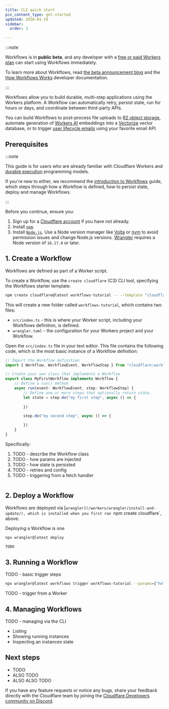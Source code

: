 ```yaml
---
title: CLI quick start
pcx_content_type: get-started
updated: 2038-01-19
sidebar:
  order: 3

---
```



:::note

Workflows is in **public beta**, and any developer with a [free or paid Workers plan](/workers/platform/pricing/#workers) can start using Workflows immediately.

To learn more about Workflows, read [the beta announcement blog](https://blog.cloudflare.com/THE-BLOG-SLUG-WILL-GO-HERE) and the [How Workflows Works](/workflows/build/how-workflows-works/) developer documentation.

:::

Workflows allow you to build durable, multi-step applications using the Workers platform. A Workflow can automatically retry, persist state, run for hours or days, and coordinate between third-party APIs.

You can build Workflows to post-process file uploads to [R2 object storage](/r2/), automate generation of [Workers AI](/workers-ai/) embeddings into a [Vectorize](/vectorize/) vector database, or to trigger [user lifecycle emails](TODO) using your favorite email API.

## Prerequisites

:::note

This guide is for users who are already familiar with Cloudflare Workers and [durable execution](/workflows/how-workflows-works/) programming models.

If you're new to either, we recommend the [introduction to Workflows](/workflows/get-started/guide/) guide, which steps through how a Workflow is defined, how to persist state, deploy and manage Workflows.

:::

Before you continue, ensure you:

1. Sign up for a [Cloudflare account](https://dash.cloudflare.com/sign-up/workers-and-pages) if you have not already.
2. Install [`npm`](https://docs.npmjs.com/getting-started).
3. Install [`Node.js`](https://nodejs.org/en/). Use a Node version manager like [Volta](https://volta.sh/) or [nvm](https://github.com/nvm-sh/nvm) to avoid permission issues and change Node.js versions. [Wrangler](/workers/wrangler/install-and-update/) requires a Node version of `16.17.0` or later.

## 1. Create a Workflow

Workflows are defined as part of a Worker script.

To create a Workflow, use the `create cloudflare` (C3) CLI tool, specifying the Workflows starter template:

```sh
npm create cloudflare@latest workflows-tutorial -- --template "cloudflare:workflows-tutorial"
```

This will create a new folder called `workflows-tutorial`, which contains two files:

* `src/index.ts` - this is where your Worker script, including your Workflows definition, is defined.
* `wrangler.toml` - the configuration for your Workers project and your Workflow.

Open the `src/index.ts` file in your text editor. This file contains the following code, which is the most basic instance of a Workflow definition:

```ts title="src/index.ts"
// Import the Workflow definition
import { Workflow, WorkflowEvent, WorkflowStep } from "cloudflare:workflows"

// Create your own class that implements a Workflow
export class MyFirstWorkflow implements Workflow {
    // Define a run() method
    async run(event: WorkflowEvent, step: WorkflowStep) {
        // Define one or more steps that optionally return state.
        let state = step.do("my first step", async () => {
          
        })

        step.do("my second step", async () => {

        })
    }
}
```

Specifically:

1. TODO - describe the Workflow class
2. TODO - how params are injected
3. TODO - how state is persisted
4. TODO - retries and config
5. TODO - triggering from a fetch handler
 
```ts title="src/index.ts"


```

## 2. Deploy a Workflow

Workflows are deployed via [`wrangler](/workers/wrangler/install-and-update/), which is installed when you first ran `npm create cloudflare`, above.

Deploying a Workflow is one

```sh
npx wrangler@latest deploy
```
```sh output
TODO
```

## 3. Running a Workflow

TODO - basic trigger steps
```sh
npx wrangler@latest workflows trigger workflows-tutorial --params={"hello":"world"}
```

TODO - trigger from a Worker

## 4. Managing Workflows

TODO - managing via the CLI

* Listing
* Showing running instances
* Inspecting an instances state

## Next steps

* TODO
* ALSO TODO
* ALSO ALSO TODO

If you have any feature requests or notice any bugs, share your feedback directly with the Cloudflare team by joining the [Cloudflare Developers community on Discord](https://discord.cloudflare.com).
